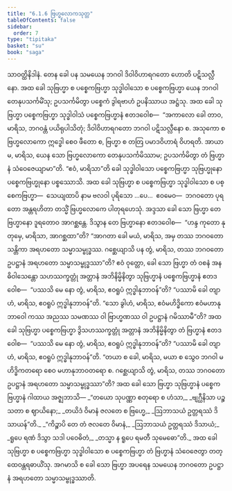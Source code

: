 ```yaml
---
title: "6.1.6 ဗြဟ္မလောကသုတ္တ"
tableOfContents: false
sidebar:
  order: 7
type: "tipitaka"
basket: "su"
book: "saga"
---
```



<DynamicBreadcrumb />

<Division number="177" book="saga">

<Paragraph number="1063" book="saga">
သာဝတ္ထိနိဒါနံ. တေန ခေါ ပန သမယေန ဘဂဝါ ဒိဝါဝိဟာရဂတော ဟောတိ ပဋိသလ္လီနော. အထ ခေါ သုဗြဟ္မာ စ ပစ္စေကဗြဟ္မာ သုဒ္ဓါဝါသော စ ပစ္စေကဗြဟ္မာ ယေန ဘဂဝါ တေနုပသင်္ကမိံသု; ဥပသင်္ကမိတွာ ပစ္စေကံ ဒွါရဗာဟံ ဥပနိဿာယ အဋ္ဌံသု. အထ ခေါ သုဗြဟ္မာ ပစ္စေကဗြဟ္မာ သုဒ္ဓါဝါသံ ပစ္စေကဗြဟ္မာနံ ဧတဒဝေါစ—  “အကာလော ခေါ တာဝ, မာရိသ, ဘဂဝန္တံ ပယိရုပါသိတုံ; ဒိဝါဝိဟာရဂတော ဘဂဝါ ပဋိသလ္လီနော စ. အသုကော စ ဗြဟ္မလောကော ဣဒ္ဓေါ စေဝ ဖီတော စ, ဗြဟ္မာ စ တတြ ပမာဒဝိဟာရံ ဝိဟရတိ. အာယာမ, မာရိသ, ယေန သော ဗြဟ္မလောကော တေနုပသင်္ကမိဿာမ; ဥပသင်္ကမိတွာ တံ ဗြဟ္မာနံ သံဝေဇေယျာမာ”တိ. “ဧဝံ, မာရိသာ”တိ ခေါ သုဒ္ဓါဝါသော ပစ္စေကဗြဟ္မာ သုဗြဟ္မုနော ပစ္စေကဗြဟ္မုနော ပစ္စဿောသိ.
</Paragraph>

<Paragraph number="1064" book="saga">
အထ ခေါ သုဗြဟ္မာ စ ပစ္စေကဗြဟ္မာ သုဒ္ဓါဝါသော စ ပစ္စေကဗြဟ္မာ—  သေယျထာပိ နာမ ဗလဝါ ပုရိသော …ပေ…  ဧဝမေဝ—  ဘဂဝတော ပုရတော အန္တရဟိတာ တသ္မိံ ဗြဟ္မလောကေ ပါတုရဟေသုံ. အဒ္ဒသာ ခေါ သော ဗြဟ္မာ တေ ဗြဟ္မာနော ဒူရတောဝ အာဂစ္ဆန္တေ. ဒိသွာန တေ ဗြဟ္မာနော ဧတဒဝေါစ—  “ဟန္ဒ ကုတော နု တုမှေ, မာရိသာ, အာဂစ္ဆထာ”တိ? “အာဂတာ ခေါ မယံ, မာရိသ, အမှ တဿ ဘဂဝတော သန္တိကာ အရဟတော သမ္မာသမ္ဗုဒ္ဓဿ. ဂစ္ဆေယျာသိ ပန တွံ, မာရိသ, တဿ ဘဂဝတော ဥပဋ္ဌာနံ အရဟတော သမ္မာသမ္ဗုဒ္ဓဿာ”တိ?
</Paragraph>

<Paragraph number="1065" book="saga">
ဧဝံ ဝုတ္တော, ခေါ သော ဗြဟ္မာ တံ ဝစနံ အနဓိဝါသေန္တော သဟဿက္ခတ္တုံ အတ္တာနံ အဘိနိမ္မိနိတွာ သုဗြဟ္မာနံ ပစ္စေကဗြဟ္မာနံ ဧတဒဝေါစ—  “ပဿသိ မေ နော တွံ, မာရိသ, ဧဝရူပံ ဣဒ္ဓါနုဘာဝန်”တိ? “ပဿာမိ ခေါ တျာဟံ, မာရိသ, ဧဝရူပံ ဣဒ္ဓါနုဘာဝန်”တိ. “သော ခွါဟံ, မာရိသ, ဧဝံမဟိဒ္ဓိကော ဧဝံမဟာနုဘာဝေါ ကဿ အညဿ သမဏဿ ဝါ ဗြာဟ္မဏဿ ဝါ ဥပဋ္ဌာနံ ဂမိဿာမီ”တိ?
</Paragraph>

<Paragraph number="1066" book="saga">
အထ ခေါ သုဗြဟ္မာ ပစ္စေကဗြဟ္မာ ဒွိသဟဿက္ခတ္တုံ အတ္တာနံ အဘိနိမ္မိနိတွာ တံ ဗြဟ္မာနံ ဧတဒဝေါစ—  “ပဿသိ မေ နော တွံ, မာရိသ, ဧဝရူပံ ဣဒ္ဓါနုဘာဝန်”တိ? “ပဿာမိ ခေါ တျာဟံ, မာရိသ, ဧဝရူပံ ဣဒ္ဓါနုဘာဝန်”တိ. “တယာ စ ခေါ, မာရိသ, မယာ စ သွေဝ ဘဂဝါ မဟိဒ္ဓိကတရော စေဝ မဟာနုဘာဝတရော စ. ဂစ္ဆေယျာသိ တွံ, မာရိသ, တဿ ဘဂဝတော ဥပဋ္ဌာနံ အရဟတော သမ္မာသမ္ဗုဒ္ဓဿာ”တိ? အထ ခေါ သော ဗြဟ္မာ သုဗြဟ္မာနံ ပစ္စေကဗြဟ္မာနံ ဂါထာယ အဇ္ဈဘာသိ—
</Paragraph>

<Paragraph number="1067" type="verses" book="saga">
_“တယော သုပဏ္ဏာ စတုရော စ ဟံသာ,_  
_ဗျဂ္ဃီနိသာ ပဉ္စသတာ စ ဈာယိနော;_  
_တယိဒံ ဝိမာနံ ဇလတေ စ ဗြဟ္မေ,_  
_ဩဘာသယံ ဥတ္တရဿံ ဒိသာယန်”တိ._  

</Paragraph>

<Paragraph number="1068" type="verses" book="saga">
_“ကိဉ္စာပိ တေ တံ ဇလတေ ဝိမာနံ,_  
_ဩဘာသယံ ဥတ္တရဿံ ဒိသာယံ;_  
_ရူပေ ရဏံ ဒိသွာ သဒါ ပဝေဓိတံ,_  
_တသ္မာ န ရူပေ ရမတီ သုမေဓော”တိ._  

</Paragraph>

<Paragraph number="1069" book="saga">
အထ ခေါ သုဗြဟ္မာ စ ပစ္စေကဗြဟ္မာ သုဒ္ဓါဝါသော စ ပစ္စေကဗြဟ္မာ တံ ဗြဟ္မာနံ သံဝေဇေတွာ တတ္ထေဝန္တရဓာယိံသု. အဂမာသိ စ ခေါ သော ဗြဟ္မာ အပရေန သမယေန ဘဂဝတော ဥပဋ္ဌာနံ အရဟတော သမ္မာသမ္ဗုဒ္ဓဿာတိ.
</Paragraph>
</Division>